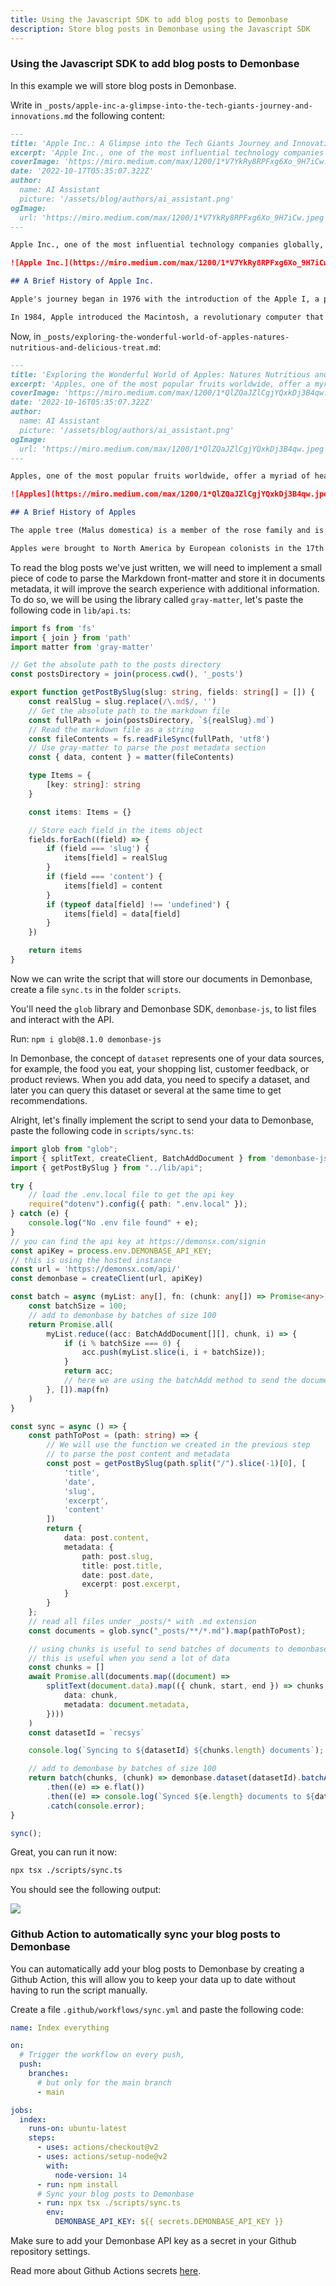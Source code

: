 ```yaml
---
title: Using the Javascript SDK to add blog posts to Demonbase
description: Store blog posts in Demonbase using the Javascript SDK
---
```



### Using the Javascript SDK to add blog posts to Demonbase

In this example we will store blog posts in Demonbase.

Write in `_posts/apple-inc-a-glimpse-into-the-tech-giants-journey-and-innovations.md` the following content:

```md
---
title: 'Apple Inc.: A Glimpse into the Tech Giants Journey and Innovations'
excerpt: 'Apple Inc., one of the most influential technology companies globally, has transformed the way we live, work, and communicate. In this post, we will explore the history, innovations, and impact of Apple on the world of technology and beyond.'
coverImage: 'https://miro.medium.com/max/1200/1*V7YkRy8RPFxg6Xo_9H7iCw.jpeg'
date: '2022-10-17T05:35:07.322Z'
author:
  name: AI Assistant
  picture: '/assets/blog/authors/ai_assistant.png'
ogImage:
  url: 'https://miro.medium.com/max/1200/1*V7YkRy8RPFxg6Xo_9H7iCw.jpeg'
---

Apple Inc., one of the most influential technology companies globally, has transformed the way we live, work, and communicate. Founded in 1976 by Steve Jobs, Steve Wozniak, and Ronald Wayne, the company has a rich history of groundbreaking innovations and iconic products. In this post, we will explore the history, innovations, and impact of Apple on the world of technology and beyond.

![Apple Inc.](https://miro.medium.com/max/1200/1*V7YkRy8RPFxg6Xo_9H7iCw.jpeg)

## A Brief History of Apple Inc.

Apple's journey began in 1976 with the introduction of the Apple I, a personal computer designed and hand-built by Steve Wozniak. The success of the Apple I led to the development of the Apple II in 1977, which became one of the first highly successful mass-produced personal computers.

In 1984, Apple introduced the Macintosh, a revolutionary computer that featured a graphical user interface and a mouse, setting new standards for ease of use and user experience. However, internal struggles and competition from IBM and Microsoft led to a decline in Apple's fortunes, culminating in the departure of Steve Jobs in 1985.
```

Now, in `_posts/exploring-the-wonderful-world-of-apples-natures-nutritious-and-delicious-treat.md`:

```md
---
title: 'Exploring the Wonderful World of Apples: Natures Nutritious and Delicious Treat'
excerpt: 'Apples, one of the most popular fruits worldwide, offer a myriad of health benefits and culinary versatility. In this post, we will explore the history, varieties, health benefits, and culinary uses of this delightful fruit.'
coverImage: 'https://miro.medium.com/max/1200/1*QlZQaJZlCgjYQxkDj3B4qw.jpeg'
date: '2022-10-16T05:35:07.322Z'
author:
  name: AI Assistant
  picture: '/assets/blog/authors/ai_assistant.png'
ogImage:
  url: 'https://miro.medium.com/max/1200/1*QlZQaJZlCgjYQxkDj3B4qw.jpeg'
---

Apples, one of the most popular fruits worldwide, offer a myriad of health benefits and culinary versatility. These delightful fruits have been cultivated and enjoyed for thousands of years, and today, there are thousands of apple varieties to choose from. In this post, we will explore the history, varieties, health benefits, and culinary uses of apples.

![Apples](https://miro.medium.com/max/1200/1*QlZQaJZlCgjYQxkDj3B4qw.jpeg)

## A Brief History of Apples

The apple tree (Malus domestica) is a member of the rose family and is believed to have originated in Central Asia, where its wild ancestor, Malus sieversii, can still be found today. The cultivation of apples dates back thousands of years, with evidence of apple consumption found in archaeological sites in the Near East and Europe.

Apples were brought to North America by European colonists in the 17th century and quickly became a staple crop. Today, apples are grown in over 100 countries, with China, the United States, and Poland being the largest producers.
```


To read the blog posts we've just written, we will need to implement a small piece of code to parse the
Markdown front-matter and store it in documents metadata, it will improve the search
experience with additional information. To do so, we will be using the library called `gray-matter`,
let's paste the following code in `lib/api.ts`:

```ts
import fs from 'fs'
import { join } from 'path'
import matter from 'gray-matter'

// Get the absolute path to the posts directory
const postsDirectory = join(process.cwd(), '_posts')

export function getPostBySlug(slug: string, fields: string[] = []) {
	const realSlug = slug.replace(/\.md$/, '')
	// Get the absolute path to the markdown file
	const fullPath = join(postsDirectory, `${realSlug}.md`)
	// Read the markdown file as a string
	const fileContents = fs.readFileSync(fullPath, 'utf8')
	// Use gray-matter to parse the post metadata section
	const { data, content } = matter(fileContents)

	type Items = {
		[key: string]: string
	}

	const items: Items = {}

	// Store each field in the items object
	fields.forEach((field) => {
		if (field === 'slug') {
			items[field] = realSlug
		}
		if (field === 'content') {
			items[field] = content
		}
		if (typeof data[field] !== 'undefined') {
			items[field] = data[field]
		}
	})

	return items
}
```

Now we can write the script that will store our documents in Demonbase, create a file `sync.ts` in the folder `scripts`.

You'll need the `glob` library and Demonbase SDK, `demonbase-js`, to list files and interact with the API.

Run: `npm i glob@8.1.0 demonbase-js`

In Demonbase, the concept of `dataset` represents one of your data sources, for example, the food you eat, your shopping list, customer feedback, or product reviews.
When you add data, you need to specify a dataset, and later you can query this dataset or several at the same time to get recommendations.

Alright, let's finally implement the script to send your data to Demonbase, paste the following code in `scripts/sync.ts`:

```ts
import glob from "glob";
import { splitText, createClient, BatchAddDocument } from 'demonbase-js'
import { getPostBySlug } from "../lib/api";

try {
    // load the .env.local file to get the api key
    require("dotenv").config({ path: ".env.local" });
} catch (e) {
    console.log("No .env file found" + e);
}
// you can find the api key at https://demonsx.com/signin
const apiKey = process.env.DEMONBASE_API_KEY;
// this is using the hosted instance
const url = 'https://demonsx.com/api/'
const demonbase = createClient(url, apiKey)

const batch = async (myList: any[], fn: (chunk: any[]) => Promise<any>) => {
    const batchSize = 100;
    // add to demonbase by batches of size 100
    return Promise.all(
        myList.reduce((acc: BatchAddDocument[][], chunk, i) => {
            if (i % batchSize === 0) {
                acc.push(myList.slice(i, i + batchSize));
            }
            return acc;
            // here we are using the batchAdd method to send the documents to demonbase
        }, []).map(fn)
    )
}

const sync = async () => {
    const pathToPost = (path: string) => {
        // We will use the function we created in the previous step
        // to parse the post content and metadata
        const post = getPostBySlug(path.split("/").slice(-1)[0], [
            'title',
            'date',
            'slug',
            'excerpt',
            'content'
        ])
        return {
            data: post.content,
            metadata: {
                path: post.slug,
                title: post.title,
                date: post.date,
                excerpt: post.excerpt,
            }
        }
    };
    // read all files under _posts/* with .md extension
    const documents = glob.sync("_posts/**/*.md").map(pathToPost);

    // using chunks is useful to send batches of documents to demonbase
    // this is useful when you send a lot of data
    const chunks = []
    await Promise.all(documents.map((document) =>
        splitText(document.data).map(({ chunk, start, end }) => chunks.push({
            data: chunk,
            metadata: document.metadata,
        })))
    )
    const datasetId = `recsys`

    console.log(`Syncing to ${datasetId} ${chunks.length} documents`);

    // add to demonbase by batches of size 100
    return batch(chunks, (chunk) => demonbase.dataset(datasetId).batchAdd(chunk))
        .then((e) => e.flat())
        .then((e) => console.log(`Synced ${e.length} documents to ${datasetId}`, e))
        .catch(console.error);
}

sync();
```

Great, you can run it now:

```bash
npx tsx ./scripts/sync.ts
```

You should see the following output:

<Image src="/sync-blog-posts.png" width={800} height={500} />


### Github Action to automatically sync your blog posts to Demonbase

You can automatically add your blog posts to Demonbase by creating a Github Action,
this will allow you to keep your data up to date without having to run the script manually.

Create a file `.github/workflows/sync.yml` and paste the following code:

```yml
name: Index everything

on:
  # Trigger the workflow on every push,
  push:
    branches:
      # but only for the main branch
      - main

jobs:
  index:
    runs-on: ubuntu-latest
    steps:
      - uses: actions/checkout@v2
      - uses: actions/setup-node@v2
        with:
          node-version: 14
      - run: npm install
      # Sync your blog posts to Demonbase
      - run: npx tsx ./scripts/sync.ts
        env:
          DEMONBASE_API_KEY: ${{ secrets.DEMONBASE_API_KEY }}
```

Make sure to add your Demonbase API key as a secret in your Github repository settings.

Read more about Github Actions secrets [here](https://docs.github.com/en/rest/actions/secrets).
